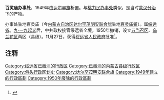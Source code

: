 '''百灵庙办事处'''，1949年由[[达尔罕旗|达尔罕旗]]析置。与[[桃力民办事处|桃力民办事处]]类似，是当时[[蒙汉分治|蒙汉分治]]下的产物。

办事处驻地百灵庙（今[[内蒙古自治区|内蒙古自治区]][[达尔罕茂明安联合旗|达尔罕茂明安联合旗]]驻地[[百灵庙镇|百灵庙镇]]）。属[[綏遠省_(中華民國)|绥远省]]。[[九·一九起义|九·一九起义]]后，中共政权接管绥远省全境。1950年撤销，设立[[五当召区|五当召区]]、[[乌兰花区|乌兰花区]]两区（县级）。11月27日，获得[[绥远省人民政府|绥远省人民政府]]批准<ref>{{Cite web |url=http://www.cyqqwch.gov.cn/index.php?m=content&c=index&a=show&catid=29&id=818 |title=察哈尔绥远历史沿革考录——绥远省历史沿革与乌兰察布盟(1949—1954年) |accessdate=2018-04-27 |author=毅赫 |date=2017-08-02 |work=编辑：朱小玲 |publisher=察右前旗文化研究促进会网站 |language=Zh-hans |archive-url=https://web.archive.org/web/20180427044926/http://www.cyqqwch.gov.cn/index.php?m=content&c=index&a=show&catid=29&id=818 |archive-date=2018-04-27 |dead-url=yes }}</ref>。

== 注释 ==

{{Reflist}}

{{中华民国绥远省行政区划}}

[[Category:绥远省已撤消的行政区|Category:绥远省已撤消的行政区]]
[[Category:已撤消的内蒙古县级行政区|Category:已撤消的内蒙古县级行政区]]
[[Category:包头行政区划史|Category:包头行政区划史]]
[[Category:达尔罕茂明安联合旗|Category:达尔罕茂明安联合旗]]
[[Category:1949年建立的行政區劃|Category:1949年建立的行政區劃]]
[[Category:1950年廢除的行政區劃|Category:1950年廢除的行政區劃]]